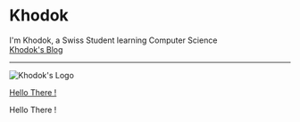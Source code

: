 # Khodok

I'm Khodok, a Swiss Student learning Computer Science  
[Khodok's Blog]

-----

![Khodok's Logo]


[Khodok's Blog]:https://khodok.pythonanywhere.com "Khodok's Blog"
[Khodok's Logo]:https://khodok.xyz/src/img/logos/RuthinkkTooBig.png "Khodok's Logo"


<!DOCTYPE html>
<html lang="en">
    <head>
        <meta charset="UTF-8" />
        <meta name="viewport" content="width=device-width, initial-scale=1.0" />
        <meta http-equiv="X-UA-Compatible" content="ie=edge" />
        <title>Khodok's Github</title>
        <link rel="stylesheet" href="./styles/style.css" />
        <script src="./scripts/script.js"></script>
    </head>
    <body>
        <a class="coolLinks" href="#">Hello There !</a>
        <p>Hello There !</p>
        <script src="https://gist.github.com/Khoding/174ccdc975c6e92e4ad042246fd98bee.js"></script>
    </body>
</html>

